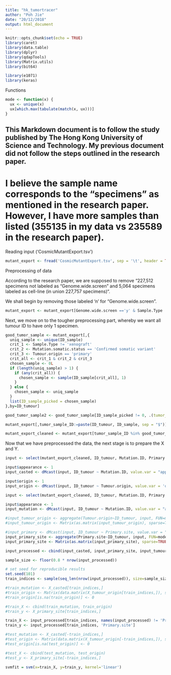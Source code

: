 ```yaml
---
title: "hk_tumortracer"
author: "Poh Jie"
date: "20/12/2018"
output: html_document
---
```


```r
knitr::opts_chunk$set(echo = TRUE)
library(caret)
library(data.table)
library(dplyr)
library(qdapTools)
library(Matrix.utils)
library(bit64)

library(e1071)
library(keras)

```

Functions
```r
mode <- function(x) {
  ux <- unique(x)
  ux[which.max(tabulate(match(x, ux)))]
}
```

## This Markdown document is to follow the study published by The Hong Kong University of Science and Technology. My previous document did not follow the steps outlined in the research paper.

# I believe the sample name corresponds to the "specimens" as mentioned in the research paper. However, I have more samples than listed (355135 in my data vs 235589 in the research paper).

Reading input ('CosmicMutantExport.tsv')

```r

mutant_export <- fread('CosmicMutantExport.tsv', sep = '\t', header = TRUE, na.strings=c("", " ", "-", "NA", "NaN"), check.names = TRUE)

```

Preprocessing of data

According to the research paper, we are supposed to remove "227,512 specimens not labeled as “Genome.wide.screen” and 5,064 specimens labeled as cell-line (in union 227,757 specimens)".

We shall begin by removing those labeled 'n' for "Genome.wide.screen".
```r

mutant_export <- mutant_export[Genome.wide.screen =='y' & Sample.Type != 'cell-line' & Mutation.Description != 'Substitution - coding silent', ]

```

Next, we move on to the tougher preprocessing part, whereby we want all tumour ID to have only 1 specimen.

```r

good_tumor_sample <- mutant_export[,{
  uniq_sample <- unique(ID_sample)
  crit_1 <- Sample.Type != 'xenograft'
  crit_2 <- Mutation.somatic.status == 'Confirmed somatic variant'
  crit_3 <- Tumour.origin == 'primary'
  crit_all <- crit_1 & crit_2 & crit_3
  chosen_sample <- 0L
  if (length(uniq_sample) > 1) {
    if (any(crit_all)) {
      chosen_sample <- sample(ID_sample[crit_all], 1)
    }
  } else {
    chosen_sample <- uniq_sample
  }
  list(ID_sample_picked = chosen_sample)
},by=ID_tumour]

good_tumor_sample2 <- good_tumor_sample[ID_sample_picked != 0, .(tumor_sample_ID=paste(ID_tumour, ID_sample_picked, sep = "$"))]

mutant_export[,tumor_sample_ID:=paste(ID_tumour, ID_sample, sep = "$")]

mutant_export_cleaned <- mutant_export[tumor_sample_ID %in% good_tumor_sample2$tumor_sample_ID,]

```

Now that we have preprocessed the data, the next stage is to prepare the X and Y. 

```r
input <- select(mutant_export_cleaned, ID_tumour, Mutation.ID, Primary.site, Tumour.origin)

input$appearance <- 1
input_casted <- dMcast(input, ID_tumour ~ Mutation.ID, value.var = "appearance", fun.aggregate = "sum")

input$origin <- 1
input_origin <- dMcast(input, ID_tumour ~ Tumour.origin, value.var = 'origin')

```

```r
input <- select(mutant_export_cleaned, ID_tumour, Mutation.ID, Primary.site, Tumour.origin)

input$appearance <- 1
input_mutation <- dMcast(input, ID_tumour ~ Mutation.ID, value.var = "appearance", fun.aggregate = "sum")

#input_tumour_origin <- aggregate(Tumour.origin~ID_tumour, input, FUN=mode)
#input_tumour_origin <- Matrix(as.matrix(input_tumour_origin), sparse=TRUE)

#input_primary <- dMcast(input, ID_tumour ~ Primary.site, value.var = "appearance", fun.aggregate=mode)
input_primary_site <- aggregate(Primary.site~ID_tumour, input, FUN=mode)
input_primary_site <- Matrix(as.matrix(input_primary_site), sparse=TRUE)

input_processed <- cbind(input_casted, input_primary_site, input_tumour_origin)
```

```r

sample_size <- floor(0.8 * nrow(input_processed))

# set seed for reproducible results
set.seed(101)
train_indices <- sample(seq_len(nrow(input_processed)), size=sample_size)

#train_mutation <- X_casted[train_indices,]
#train_origin <- Matrix(data.matrix(X_tumour_origin[train_indices,]), sparse=TRUE)
#train_origin[is.na(train_origin)] <- 0

#train_X <- cbind(train_mutation, train_origin)
#train_y <- X_primary_site[train_indices,]

train_X <- input_processed[train_indices, names(input_processed) != 'Primary.site']
train_y <- input_processed[train_indices, 'Primary.site']

#test_mutation <- X_casted[-train_indices,]
#test_origin <- Matrix(data.matrix(X_tumour_origin[-train_indices,]), sparse=TRUE)
#test_origin[is.na(test_origin)] <- 0

#test_X <- cbind(test_mutation, test_origin)
#test_y <- X_primary_site[-train_indices,]
```

```r

svmfit = svm(x=train_X, y=train_y, kernel='linear')
```